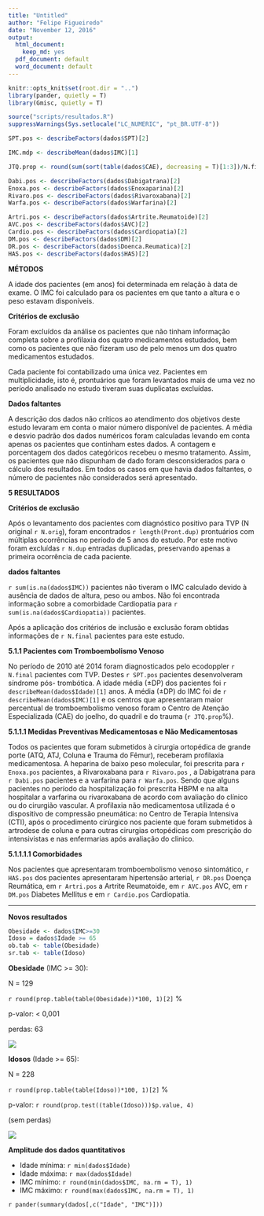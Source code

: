 ```yaml
---
title: "Untitled"
author: "Felipe Figueiredo"
date: "November 12, 2016"
output:
  html_document:
    keep_md: yes
  pdf_document: default
  word_document: default
---
```


```r
knitr::opts_knit$set(root.dir = "..")
library(pander, quietly = T)
library(Gmisc, quietly = T)
```

```r
source("scripts/resultados.R")
suppressWarnings(Sys.setlocale("LC_NUMERIC", "pt_BR.UTF-8"))
```

```r

SPT.pos <- describeFactors(dados$SPT)[2]

IMC.mdp <- describeMean(dados$IMC)[1]

JTQ.prop <- round(sum(sort(table(dados$CAE), decreasing = T)[1:3])/N.final*100, 1)
```

```r
Dabi.pos <- describeFactors(dados$Dabigatrana)[2]
Enoxa.pos <- describeFactors(dados$Enoxaparina)[2]
Rivaro.pos <- describeFactors(dados$Rivaroxabana)[2]
Warfa.pos <- describeFactors(dados$Warfarina)[2]
```

```r
Artri.pos <- describeFactors(dados$Artrite.Reumatoide)[2]
AVC.pos <- describeFactors(dados$AVC)[2]
Cardio.pos <- describeFactors(dados$Cardiopatia)[2]
DM.pos <- describeFactors(dados$DM)[2]
DR.pos <- describeFactors(dados$Doenca.Reumatica)[2]
HAS.pos <- describeFactors(dados$HAS)[2]
```

**MÉTODOS**

A idade dos pacientes (em anos) foi determinada em relação à data de exame. O IMC foi calculado para os pacientes em que tanto a altura e o peso estavam disponíveis.

**Critérios de exclusão**

Foram excluídos da análise os pacientes que não tinham informação completa sobre a profilaxia dos quatro medicamentos estudados, bem como os pacientes que não fizeram uso de pelo menos um dos quatro medicamentos estudados.

Cada paciente foi contabilizado uma única vez. Pacientes em multiplicidade, isto é, prontuários que foram levantados mais de uma vez no período analisado no estudo tiveram suas duplicatas excluídas.

**Dados faltantes**

A descrição dos dados não críticos ao atendimento dos objetivos deste estudo levaram em conta o maior número disponível de pacientes. A média e desvio padrão dos dados numéricos foram calculadas levando em conta apenas os pacientes que continham estes dados. A contagem e porcentagem dos dados categóricos recebeu o mesmo tratamento. Assim, os pacientes que não dispunham de dado foram desconsiderados para o cálculo dos resultados. Em todos os casos em que havia dados faltantes, o número de pacientes não considerados será apresentado.

**5 RESULTADOS**


**Critérios de exclusão**

Após o levantamento dos pacientes com diagnóstico positivo para TVP (N original `r N.orig`), foram encontrados `r length(Pront.dup)` prontuários com múltiplas ocorrências no período de 5 anos do estudo. Por este motivo foram excluídas `r N.dup` entradas duplicadas, preservando apenas a primeira ocorrência de cada paciente.

**dados faltantes**

`r sum(is.na(dados$IMC))` pacientes não tiveram o IMC calculado devido à ausência de dados de altura, peso ou ambos. Não foi encontrada informação sobre a comorbidade Cardiopatia para `r sum(is.na(dados$Cardiopatia))` pacientes.


Após a aplicação dos critérios de inclusão e exclusão foram obtidas informações de `r N.final` pacientes para este estudo.

**5.1.1 Pacientes com Tromboembolismo Venoso**

No período de 2010 até 2014 foram diagnosticados pelo ecodoppler `r N.final` pacientes com TVP.  Destes `r SPT.pos` pacientes desenvolveram síndrome pós- trombótica. A idade média (&plusmn;DP) dos pacientes foi `r describeMean(dados$Idade)[1]` anos.  A média (&plusmn;DP) do IMC foi de `r describeMean(dados$IMC)[1]` e os centros que apresentaram maior percentual de tromboembolismo venoso foram o Centro de Atenção Especializada (CAE) do joelho, do quadril e do trauma (`r JTQ.prop`%).

**5.1.1.1   Medidas Preventivas Medicamentosas e Não Medicamentosas**

Todos os pacientes que foram submetidos à cirurgia  ortopédica de grande porte (ATQ, ATJ, Coluna e Trauma do Fêmur), receberam profilaxia medicamentosa.  A heparina de baixo peso molecular, foi prescrita para `r Enoxa.pos` pacientes, a Rivaroxabana  para `r Rivaro.pos` , a Dabigatrana para `r Dabi.pos` pacientes e a varfarina para `r Warfa.pos`.  Sendo que alguns pacientes no período da hospitalização  foi prescrita HBPM e na alta hospitalar a varfarina ou rivaroxabana de acordo com  avaliação  do clínico ou  do cirurgião vascular. A profilaxia não medicamentosa utilizada é o dispositivo de compressão pneumática: no Centro de Terapia Intensiva (CTI), após o procedimento cirúrgico nos paciente que foram submetidos à artrodese de coluna e para outras cirurgias ortopédicas com prescrição do intensivistas e nas enfermarias após avaliação do clinico.

**5.1.1.1.1   Comorbidades**
 
Nos pacientes que apresentaram tromboembolismo venoso sintomático, `r HAS.pos` dos pacientes apresentaram hipertensão arterial, `r DR.pos` Doença Reumática, em `r Artri.pos` a Artrite Reumatoide, em `r AVC.pos` AVC, em `r DM.pos` Diabetes Mellitus e em `r Cardio.pos` Cardiopatia.

------------------------------------------------

**Novos resultados**

```r
Obesidade <- dados$IMC>=30
Idoso = dados$Idade >= 65
ob.tab <- table(Obesidade)
sr.tab <- table(Idoso)
```

**Obesidade** (IMC >= 30):

N = 129

`r round(prop.table(table(Obesidade))*100, 1)[2]` %

p-valor: < 0,001
<!-- `r prop.test((table(Obesidade)))$p.value` -->

perdas: 63

![](../graficos/obeso.png)

**Idosos** (Idade >= 65):

N = 228

`r round(prop.table(table(Idoso))*100, 1)[2]` %

p-valor: `r round(prop.test((table(Idoso)))$p.value, 4)`

(sem perdas)

![](../graficos/idoso.png)

**Amplitude dos dados quantitativos**

- Idade mínima: `r min(dados$Idade)`
- Idade máxima: `r max(dados$Idade)`
- IMC mínimo: `r round(min(dados$IMC, na.rm = T), 1)`
- IMC máximo: `r round(max(dados$IMC, na.rm = T), 1)`

`r pander(summary(dados[,c("Idade", "IMC")]))`
